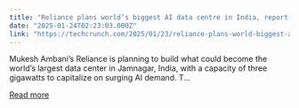 ```yaml
---
title: "Reliance plans world’s biggest AI data centre in India, report says"
date: "2025-01-24T02:23:03.000Z"
link: "https://techcrunch.com/2025/01/23/reliance-plans-world-biggest-ai-data-centre-in-india-report-says/"
---
```


Mukesh Ambani&#8217;s Reliance is planning to build what could become the world&#8217;s largest data center in Jamnagar, India, with a capacity of three gigawatts to capitalize on surging AI demand. T...

[Read more](https://techcrunch.com/2025/01/23/reliance-plans-world-biggest-ai-data-centre-in-india-report-says/)
